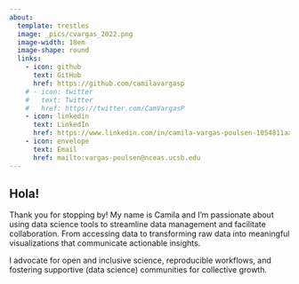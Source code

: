 ```yaml
---
about:
  template: trestles
  image: _pics/cvargas_2022.png
  image-width: 18em
  image-shape: round
  links:
    - icon: github
      text: GitHub
      href: https://github.com/camilavargasp
    # - icon: twitter
    #   text: Twitter
    #   href: https://twitter.com/CamVargasP
    - icon: linkedin
      text: LinkedIn
      href: https://www.linkedin.com/in/camila-vargas-poulsen-1054811aa/
    - icon: envelope
      text: Email
      href: mailto:vargas-poulsen@nceas.ucsb.edu
---
```



## Hola!


Thank you for stopping by! My name is Camila and I'm passionate about using data science tools to streamline data management and facilitate collaboration. From accessing data to transforming raw data into meaningful visualizations that communicate actionable insights.


I advocate for open and inclusive science, reproducible workflows, and fostering supportive (data science) communities for collective growth.

<!--I am a co-organizer of R-Ladies Santa Barbara, a local data science group which works to promote gender diversity in the R community.-->







